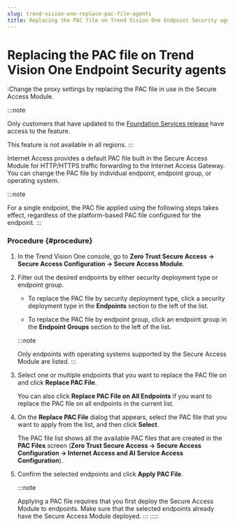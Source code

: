 ```yaml
---
slug: trend-vision-one-replace-pac-file-agents
title: Replacing the PAC file on Trend Vision One Endpoint Security agents
---
```

# Replacing the PAC file on Trend Vision One Endpoint Security agents

:Change the proxy settings by replacing the PAC file in use in the Secure Access Module.

:::note

Only customers that have updated to the [Foundation Services release](update-foundation-services-release.mdx) have access to the feature.

This feature is not available in all regions.
:::

Internet Access provides a default PAC file built in the Secure Access Module for HTTP/HTTPS traffic forwarding to the Internet Access Gateway. You can change the PAC file by individual endpoint, endpoint group, or operating system.

:::note

For a single endpoint, the PAC file applied using the following steps takes effect, regardless of the platform-based PAC file configured for the endpoint.
:::

### Procedure {#procedure}

1.  In the Trend Vision One console, go to **Zero Trust Secure Access → Secure Access Configuration → Secure Access Module**.

2.  Filter out the desired endpoints by either security deployment type or endpoint group.

    - To replace the PAC file by security deployment type, click a security deployment type in the **Endpoints** section to the left of the list.

    - To replace the PAC file by endpoint group, click an endpoint group in the **Endpoint Groups** section to the left of the list.

    :::note

    Only endpoints with operating systems supported by the Secure Access Module are listed.
    :::

3.  Select one or multiple endpoints that you want to replace the PAC file on and click **Replace PAC File**.

    You can also click **Replace PAC File on All Endpoints** if you want to replace the PAC file on all endpoints in the current list.

4.  On the **Replace PAC File** dialog that appears, select the PAC file that you want to apply from the list, and then click **Select**.

    The PAC file list shows all the available PAC files that are created in the **PAC Files** screen (**Zero Trust Secure Access → Secure Access Configuration → Internet Access and AI Service Access Configuration**).

5.  Confirm the selected endpoints and click **Apply PAC File**.

    :::note

    Applying a PAC file requires that you first deploy the Secure Access Module to endpoints. Make sure that the selected endpoints already have the Secure Access Module deployed.
    :::
:::::

